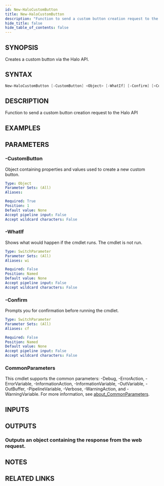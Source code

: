 ```yaml
---
id: New-HaloCustomButton
title: New-HaloCustomButton
description: "Function to send a custom button creation request to the Halo API"
hide_title: false
hide_table_of_contents: false
---
```


## SYNOPSIS

Creates a custom button via the Halo API.

## SYNTAX

```powershell
New-HaloCustomButton [-CustomButton] <Object> [-WhatIf] [-Confirm] [<CommonParameters>]
```

## DESCRIPTION

Function to send a custom button creation request to the Halo API

## EXAMPLES

## PARAMETERS

### -CustomButton

Object containing properties and values used to create a new custom button.

```yaml
Type: Object
Parameter Sets: (All)
Aliases:

Required: True
Position: 1
Default value: None
Accept pipeline input: False
Accept wildcard characters: False
```

### -WhatIf

Shows what would happen if the cmdlet runs.
The cmdlet is not run.

```yaml
Type: SwitchParameter
Parameter Sets: (All)
Aliases: wi

Required: False
Position: Named
Default value: None
Accept pipeline input: False
Accept wildcard characters: False
```

### -Confirm

Prompts you for confirmation before running the cmdlet.

```yaml
Type: SwitchParameter
Parameter Sets: (All)
Aliases: cf

Required: False
Position: Named
Default value: None
Accept pipeline input: False
Accept wildcard characters: False
```

### CommonParameters

This cmdlet supports the common parameters: -Debug, -ErrorAction, -ErrorVariable, -InformationAction, -InformationVariable, -OutVariable, -OutBuffer, -PipelineVariable, -Verbose, -WarningAction, and -WarningVariable. For more information, see [about_CommonParameters](http://go.microsoft.com/fwlink/?LinkID=113216).

## INPUTS

## OUTPUTS

### Outputs an object containing the response from the web request.

## NOTES

## RELATED LINKS
